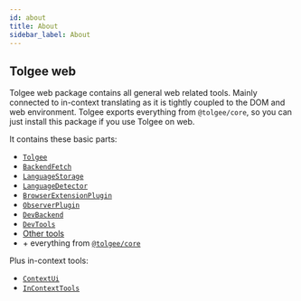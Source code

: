 ```yaml
---
id: about
title: About
sidebar_label: About
---
```


## Tolgee web

Tolgee web package contains all general web related tools. Mainly connected to in-context translating as it is tightly coupled to the DOM and web environment. Tolgee exports everything from `@tolgee/core`, so you can just install this package if you use Tolgee on web.

It contains these basic parts:

- [`Tolgee`](./plugins#tolgee)
- [`BackendFetch`](./plugins#backendfetch)
- [`LanguageStorage`](./plugins#languagestorage)
- [`LanguageDetector`](./plugins#languagedetector)
- [`BrowserExtensionPlugin`](./plugins#browserextensionplugin)
- [`ObserverPlugin`](./plugins#observerplugin)
- [`DevBackend`](./plugins#devbackend)
- [`DevTools`](./tools#devtools)
- [Other tools](./other-tools)
- \+ everything from [`@tolgee/core`](../core_package/about)

Plus in-context tools:

- [`ContextUi`](./tools#contextui)
- [`InContextTools`](./tools#incontexttools)


